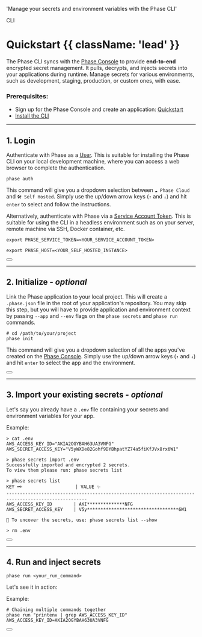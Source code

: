 
  'Manage your secrets and environment variables with the Phase CLI'

<Tag variant="small">CLI</Tag>

# Quickstart {{ className: 'lead' }}

The Phase CLI syncs with the [Phase Console](https://github.com/phasehq/console) to provide **end-to-end** encrypted secret management. It pulls, decrypts, and injects secrets into your applications during runtime. Manage secrets for various environments, such as development, staging, production, or custom ones, with ease.

### Prerequisites:

- Sign up for the Phase Console and create an application: [Quickstart](/quickstart)
- [Install the CLI](/cli/install)

---

## 1. Login

Authenticate with Phase as a [User](/console/users). This is suitable for installing the Phase CLI on your local development machine, where you can access a web browser to complete the authentication.

```fish
phase auth
```

This command will give you a dropdown selection between `☁️ Phase Cloud` and `🛠️ Self Hosted`. Simply use the up/down arrow keys (`↑` and `↓`) and hit `enter` to select and follow the instructions.

Alternatively, authenticate with Phase via a [Service Account Token](/access-control/authentication/tokens#creating-a-service-account-token). This is suitable for using the CLI in a headless environment such as on your server, remote machine via SSH, Docker container, etc.

```fish
export PHASE_SERVICE_TOKEN=<YOUR_SERVICE_ACCOUNT_TOKEN>
```

```fish
export PHASE_HOST=<YOUR_SELF_HOSTED_INSTANCE>
```

<div className="not-prose">
  <Button
    href="/cli/commands#auth"
    variant="text"
    arrow="right"
    children="Explore Auth"
  />
</div>

---

## 2. Initialize - _optional_

Link the Phase application to your local project. This will create a `.phase.json` file in the root of your application's repository. You may skip this step, but you will have to provide application and environment context by passing `--app` and `--env` flags on the `phase secrets` and `phase run` commands.

```fish
# cd /path/to/your/project
phase init
```

This command will give you a dropdown selection of all the apps you've created on the [Phase Console](/console/apps). Simply use the up/down arrow keys (`↑` and `↓`) and hit `enter` to select the app and the environment.

<div className="not-prose">
  <Button
    href="/cli/commands#init"
    variant="text"
    arrow="right"
    children="Explore Init"
  />
</div>

---

## 3. Import your existing secrets - _optional_

Let's say you already have a `.env` file containing your secrets and environment variables for your app.

Example:

```fish
> cat .env
AWS_ACCESS_KEY_ID="AKIA2OGYBAH63UA3VNFG"
AWS_SECRET_ACCESS_KEY="V5yWXDe82Gohf9DYBhpatYZ74a5fiKfJVx8rx6W1"

> phase secrets import .env
Successfully imported and encrypted 2 secrets.
To view them please run: phase secrets list

> phase secrets list
KEY 🗝️                    | VALUE ✨
----------------------------------------------------------------------------------------------------
AWS_ACCESS_KEY_ID        | AKI**************NFG
AWS_SECRET_ACCESS_KEY    | V5y**********************************6W1

🥽 To uncover the secrets, use: phase secrets list --show

> rm .env
```

<div className="not-prose">
  <Button
    href="/cli/commands#secrets"
    variant="text"
    arrow="right"
    children="Explore Import"
  />
</div>

---

## 4. Run and inject secrets

```fish
phase run <your_run_command>
```

Let's see it in action:

<CliDemo castFile="phase-run.cast" terminalFontSize="small" />

Example:

```fish
# Chaining multiple commands together
phase run "printenv | grep AWS_ACCESS_KEY_ID"
AWS_ACCESS_KEY_ID=AKIA2OGYBAH63UA3VNFG
```

<div className="not-prose">
  <Button
    href="/cli/commands#run"
    variant="text"
    arrow="right"
    children="Explore Run"
  />
</div>
